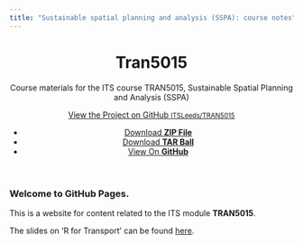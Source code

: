 ```yaml
---
title: "Sustainable spatial planning and analysis (SSPA): course notes"
---
```


<header>
<h1>Tran5015</h1>
<p>Course materials for the ITS course TRAN5015, Sustainable Spatial Planning and Analysis (SSPA)</p>

<p class="view"><a href="https://github.com/ITSLeeds/TRAN5015">View the Project on GitHub <small>ITSLeeds/TRAN5015</small></a></p>


<ul>
<li><a href="https://github.com/ITSLeeds/TRAN5015/zipball/master">Download <strong>ZIP File</strong></a></li>
<li><a href="https://github.com/ITSLeeds/TRAN5015/tarball/master">Download <strong>TAR Ball</strong></a></li>
<li><a href="https://github.com/ITSLeeds/TRAN5015">View On <strong>GitHub</strong></a></li>
</ul>
</header>
<section>
<h3>
<a id="welcome-to-github-pages" class="anchor" href="#welcome-to-github-pages" aria-hidden="true"><span aria-hidden="true" class="octicon octicon-link"></span></a>Welcome to GitHub Pages.</h3>


This is a website for content related to the ITS module **TRAN5015**.

The slides on 'R for Transport' can be found [here](r4transport.html).
